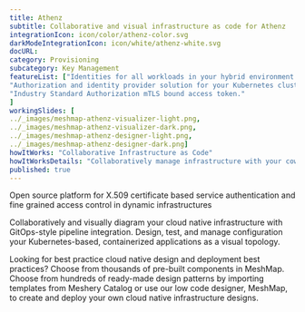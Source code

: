 ```yaml
---
title: Athenz
subtitle: Collaborative and visual infrastructure as code for Athenz
integrationIcon: icon/color/athenz-color.svg
darkModeIntegrationIcon: icon/white/athenz-white.svg
docURL:
category: Provisioning
subcategory: Key Management
featureList: ["Identities for all workloads in your hybrid environment.",
"Authorization and identity provider solution for your Kubernetes clusters.",
"Industry Standard Authorization mTLS bound access token."
]
workingSlides: [
../_images/meshmap-athenz-visualizer-light.png,
../_images/meshmap-athenz-visualizer-dark.png,
../_images/meshmap-athenz-designer-light.png,
../_images/meshmap-athenz-designer-dark.png]
howItWorks: "Collaborative Infrastructure as Code"
howItWorksDetails: "Collaboratively manage infrastructure with your coworkers synchronously sharing the same designs."
published: true
---
```

<p>
    Open source platform for X.509 certificate based service authentication and fine grained access control in dynamic infrastructures
</p>
<p>
    Collaboratively and visually diagram your cloud native infrastructure with GitOps-style pipeline integration. Design, test, and manage configuration your Kubernetes-based, containerized applications as a visual topology.
</p>
<p>
    Looking for best practice cloud native design and deployment best practices? Choose from thousands of pre-built components in MeshMap. Choose from hundreds of ready-made design patterns by importing templates from Meshery Catalog or use our low code designer, MeshMap, to create and deploy your own cloud native infrastructure designs.
</p>
